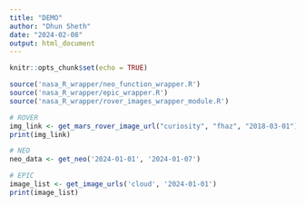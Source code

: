 ---
title: "DEMO"
author: "Dhun Sheth"
date: "2024-02-08"
output: html_document
---

```{r setup, include=FALSE}
knitr::opts_chunk$set(echo = TRUE)
```


```{r, include=FALSE}

source('nasa_R_wrapper/neo_function_wrapper.R')
source('nasa_R_wrapper/epic_wrapper.R')
source('nasa_R_wrapper/rover_images_wrapper_module.R')


```

```{r}
# ROVER
img_link <- get_mars_rover_image_url("curiosity", "fhaz", "2018-03-01")
print(img_link)

```

```{r}
# NEO
neo_data <- get_neo('2024-01-01', '2024-01-07')

```

```{r}
# EPIC
image_list <- get_image_urls('cloud', '2024-01-01')
print(image_list)
```
